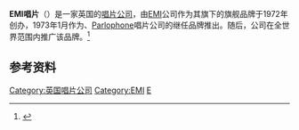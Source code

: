 {{Expand language|time=2017-06-17T19:46:15+00:00}}
{{Infobox record label <!-- See Wikipedia:WikiProject_Music -->
| name        = EMI Records
| image       = EMI Records logo (2020).svg
| parent      = [[EMI|EMI]]
| founded     = {{start date|1972}}
| founder     = <!-- name of founders, separate with commas or <br /> -->
| fate        = Absorbed into [[Parlophone|Parlophone Records]] and sold to [[華納音樂集團|Warner Music Group]]. [[EMI|EMI]] name is assigned to the [[維京唱片|Virgin Records]] unit of [[环球唱片|Universal Music Group]]
| defunct     = {{end date|2013}}
| status      = 不活跃
| distributor =  Self-distributed
| genre       = 各不不同
| country     = {{UK}}
| location    = <!-- headquarters city and state -->
| url         = 
}}

'''EMI唱片'''（{{lang-en|EMI Records}}）是一家英国的[[唱片公司|唱片公司]]，由[[EMI|EMI]]公司作为其旗下的旗舰品牌于1972年创办，1973年1月作为{{tsl|en|Columbia Graphophone Company|}}、[[Parlophone|Parlophone]]唱片公司的继任品牌推出。随后，公司在全世界范围内推广该品牌。<ref>{{cite book|url=https://books.google.com/books?id=Rw8EAAAAMBAJ&pg=PA42|title=Billboard|publisher=|accessdate=2015-05-28|archive-date=2016-05-22|archive-url=https://web.archive.org/web/20160522134655/https://books.google.com/books?id=Rw8EAAAAMBAJ&pg=PA42|dead-url=no}}</ref>

==参考资料==
{{reflist}}

{{环球音乐集团}}
{{音乐小作品}}

[[Category:英国唱片公司|Category:英国唱片公司]]
[[Category:EMI|Category:EMI]]
[[Category:环球音乐集团|E]]